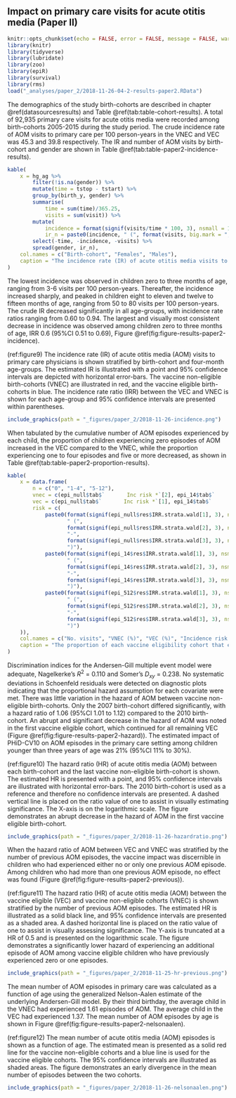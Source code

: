 ## Impact on primary care visits for acute otitis media (Paper II){#paper2results}

```r
knitr::opts_chunk$set(echo = FALSE, error = FALSE, message = FALSE, warning = FALSE)
library(knitr)
library(tidyverse)
library(lubridate)
library(zoo)
library(epiR)
library(survival)
library(rms)
load("_analyses/paper_2/2018-11-26-04-2-results-paper2.RData")
```

The demographics of the study birth-cohorts are described in chapter \@ref(datasourcesresults) and Table \@ref(tab:table-cohort-results).
A total of 92,935 primary care visits for acute otitis media were recorded among birth-cohorts 2005-2015 during the study period. 
The crude incidence rate of AOM visits to primary care per 100 person-years in the VNEC and VEC was 45.3 and 39.8 respectively. 
The IR and number of AOM visits by birth-cohort and gender are shown in Table \@ref(tab:table-paper2-incidence-results).

```r
kable(
    x = hg_ag %>%
        filter(!is.na(gender)) %>%
        mutate(time = tstop - tstart) %>%
        group_by(birth_y, gender) %>%
        summarise(
            time = sum(time)/365.25,
            visits = sum(visit)) %>%
        mutate(
            incidence = format(signif(visits/time * 100, 3), nsmall = 1),
            ir_n = paste0(incidence, " (", format(visits, big.mark = ","), ")")) %>%
        select(-time, -incidence, -visits) %>%
        spread(gender, ir_n),
    col.names = c("Birth-cohort", "Females", "Males"),
    caption = "The incidence rate (IR) of acute otitis media visits to primary care physicians is shown for each birth-cohort and gender. The absolute number of visits are presented within parentheses."
)
```

The lowest incidence was observed in children zero to three months of age, ranging from 3-6 visits per 100 person-years.
Thereafter, the incidence increased sharply, and peaked in children eight to eleven and twelve to fifteen months of age, ranging from 50 to 80 visits per 100 person-years. 
The crude IR decreased significantly in all age-groups, with incidence rate ratios ranging from 0.60 to 0.94.
The largest and visually most consistent decrease in incidence was observed among children zero to three months of age, IRR 0.6 (95%CI 0.51 to 0.69), Figure \@ref(fig:figure-results-paper2-incidence).

(ref:figure9) The incidence rate (IR) of acute otitis media (AOM) visits to primary care physicians is shown stratified by birth-cohort and four-month age-groups. The estimated IR is illustrated with a point and 95% confidence intervals are depicted with horizontal error-bars. The vaccine non-eligible birth-cohorts (VNEC) are illustrated in red, and the vaccine eligible birth-cohorts in blue. The incidence rate ratio (IRR) between the VEC and VNEC is shown for each age-group and 95% confidence intervals are presented within parentheses.

```r
include_graphics(path = "_figures/paper_2/2018-11-26-incidence.png")
```

When tabulated by the cumulative number of AOM episodes experienced by each child, the proportion of children experiencing zero episodes of AOM increased in the VEC compared to the VNEC, while the proportion experiencing one to four episodes and five or more decreased, as shown in Table \@ref(tab:table-paper2-proportion-results).

```r
kable(
    x = data.frame(
        n = c("0", "1-4", "5-12"),
        vnec = c(epi_null$tab$`       Inc risk *`[2], epi_14$tab$`       Inc risk *`[2], epi_512$tab$`       Inc risk *`[2]),
        vec = c(epi_null$tab$`       Inc risk *`[1], epi_14$tab$`       Inc risk *`[1], epi_512$tab$`       Inc risk *`[1]),
        risk = c(
            paste0(format(signif(epi_null$res$IRR.strata.wald[1], 3), nsmall = 2),
                   " (",
                   format(signif(epi_null$res$IRR.strata.wald[2], 3), nsmall = 2),
                   "-",
                   format(signif(epi_null$res$IRR.strata.wald[3], 3), nsmall = 2),
                   ")"),
            paste0(format(signif(epi_14$res$IRR.strata.wald[1], 3), nsmall = 2),
                   " (",
                   format(signif(epi_14$res$IRR.strata.wald[2], 3), nsmall = 2),
                   "-",
                   format(signif(epi_14$res$IRR.strata.wald[3], 3), nsmall = 2),
                   ")"),
            paste0(format(signif(epi_512$res$IRR.strata.wald[1], 3), nsmall = 2),
                   " (",
                   format(signif(epi_512$res$IRR.strata.wald[2], 3), nsmall = 2),
                   "-",
                   format(signif(epi_512$res$IRR.strata.wald[3], 3), nsmall = 2),
                   ")")
    )),
    col.names = c("No. visits", "VNEC (%)", "VEC (%)", "Incidence risk (95%CI)"),
    caption = "The proportion of each vaccine eligibility cohort that experienced zero, one to four and five to twelve cumulative episodes of AOM by 36 months of age. The incidence risk ratio (IRR) between the vaccine eligible cohorts (VEC) and vaccine non-eligible cohorts (VNEC) is presented along with 95% confidence intervals within parentheses."
)
```

Discrimination indices for the Andersen-Gill multiple event model were adequate, Nagelkerke's $R^2$ = 0.110 and Somer's $D_{xy}$ = 0.238.
No systematic deviations in Schoenfeld residuals were detected on diagnostic plots indicating that the proportional hazard assumption for each covariate were met. 
There was little variation in the hazard of AOM between vaccine non-eligible birth-cohorts. 
Only the 2007 birth-cohort differed significantly, with a hazard ratio of 1.06 (95%CI 1.01 to 1.12) compared to the 2010 birth-cohort. 
An abrupt and significant decrease in the hazard of AOM was noted in the first vaccine eligible cohort, which continued for all remaining VEC (Figure \@ref(fig:figure-results-paper2-hazard)).
The estimated impact of PHiD-CV10 on AOM episodes in the primary care setting among children younger than three years of age was 21% (95%CI 11% to 30%). 

(ref:figure10) The hazard ratio (HR) of acute otitis media (AOM) between each birth-cohort and the last vaccine non-eligible birth-cohort is shown. The estimated HR is presented with a point, and 95% confidence intervals are illustrated with horizontal error-bars. The 2010 birth-cohort is used as a reference and therefore no confidence intervals are presented. A dashed vertical line is placed on the ratio value of one to assist in visually estimating significance. The X-axis is on the logarithmic scale. The figure demonstrates an abrupt decrease in the hazard of AOM in the first vaccine eligible birth-cohort.

```r
include_graphics(path = "_figures/paper_2/2018-11-26-hazardratio.png")
```

When the hazard ratio of AOM between VEC and VNEC was stratified by the number of previous AOM episodes, the vaccine impact was discernible in children who had experienced either no or only one previous AOM episode.
Among children who had more than one previous AOM episode, no effect was found (Figure \@ref(fig:figure-results-paper2-previous)).

(ref:figure11) The hazard ratio (HR) of acute otitis media (AOM) between the vaccine eligible (VEC) and vaccine non-eligible cohorts (VNEC) is shown stratified by the number of previous AOM episodes. The estimated HR is illustrated as a solid black line, and 95% confidence intervals are presented as a shaded area. A dashed horizontal line is placed on the ratio value of one to assist in visually assessing significance. The Y-axis is truncated at a HR of 0.5 and is presented on the logarithmic scale. The figure demonstrates a significantly lower hazard of experiencing an additional episode of AOM among vaccine eligible children who have previously experienced zero or one episodes.

```r
include_graphics(path = "_figures/paper_2/2018-11-25-hr-previous.png")
```

The mean number of AOM episodes in primary care was calculated as a function of age using the generalized Nelson-Aalen estimate of the underlying Andersen-Gill model. 
By their third birthday, the average child in the VNEC had experienced 1.61 episodes of AOM. 
The average child in the VEC had experienced 1.37. 
The mean number of AOM episodes by age is shown in Figure \@ref(fig:figure-results-paper2-nelsonaalen).

(ref:figure12) The mean number of acute otitis media (AOM) episodes is shown as a function of age. The estimated mean is presented as a solid red line for the vaccine non-eligible cohorts and a blue line is used for the vaccine eligible cohorts. The 95% confidence intervals are illustrated as shaded areas. The figure demonstrates an early divergence in the mean number of episodes between the two cohorts.

```r
include_graphics(path = "_figures/paper_2/2018-11-26-nelsonaalen.png")
```

